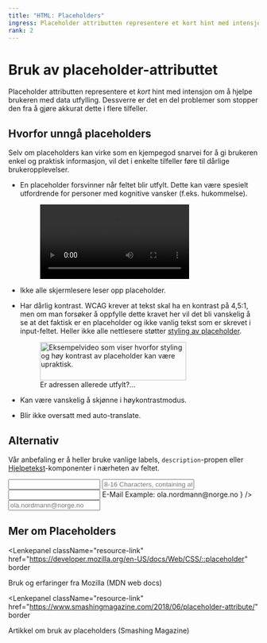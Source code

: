 ```yaml
---
title: "HTML: Placeholders"
ingress: Placeholder attributten representere et kort hint med intensjon om å hjelpe brukeren med data utfylling. Dessverre er det en del problemer som stopper den fra å gjøre akkurat dette i flere tilfeller.
rank: 2
---
```



# Bruk av placeholder-attributtet

<Ingress>
  Placeholder attributten representere et <i>kort</i> hint med intensjon om å
  hjelpe brukeren med data utfylling. Dessverre er det en del problemer som
  stopper den fra å gjøre akkurat dette i flere tilfeller.
</Ingress>

## Hvorfor unngå placeholders

Selv om placeholders kan virke som en kjempegod snarvei for å gi brukeren enkel og praktisk informasjon, vil det i enkelte tilfeller føre til dårlige brukeropplevelser.

- En placeholder forsvinner når feltet blir utfylt. Dette kan være spesielt utfordrende for personer med kognitive vansker (f.eks. hukommelse).

  <figure className="placeholders__figure">
    <video
      src={PlaceholderPassword}
      autoPlay
      loop
      preload="auto"
      alt="Eksempelvideo for hvorfor informasjon i placeholder kan være vanskelig å huske."
    />
    <figcaption className="placeholders__figcaption">
      Hvor langt måtte passordet være?...
    </figcaption>
  </figure>

- Ikke alle skjermlesere leser opp placeholder.
- Har dårlig kontrast. WCAG krever at tekst skal ha en kontrast på 4,5:1, men om man forsøker å oppfylle dette kravet her vil det bli vanskelig å se at det faktisk er en placeholder og ikke vanlig tekst som er skrevet i input-feltet. Heller ikke alle nettlesere støtter [styling av placeholder](https://caniuse.com/#feat=css-placeholder).

  <figure className="placeholders__figure">
    <img
      src={PlaceholderContrast}
      height="77px"
      width="294px"
      alt="Eksempelvideo som viser hvorfor styling og høy kontrast av placeholder kan være upraktisk."
    />
    <figcaption className="placeholders__figcaption">
      Er adressen allerede utfylt?...
    </figcaption>
  </figure>

- Kan være vanskelig å skjønne i høykontrastmodus.
- Blir ikke oversatt med auto-translate.

## Alternativ

Vår anbefaling er å heller bruke vanlige labels, `description`-propen eller [Hjelpetekst](/components/hjelpetekst)-komponenter i nærheten av feltet.

<DoDont className="placeholders__dodont">
  <Do>
    <Input
      label="Password"
      description="8-16 Characters, containing atleast 2 numbers"
      type="password"
    />
  </Do>
  <Dont>
    <Input
      label="Password"
      placeholder="8-16 Characters, containing atleast 2 numbers"
    />
  </Dont>
</DoDont>

<br />

<DoDont className="placeholders__dodont">
  <Do>
    <Input
      label={
        <div style={{ display: "flex" }}>
          E-Mail
          <Hjelpetekst style={{ marginLeft: "0.5rem" }}>
            Example: ola.nordmann@norge.no
          </Hjelpetekst>
        </div>
      }
    />
  </Do>
  <Dont>
    <Input label="E-Mail" placeholder="ola.nordmann@norge.no" />
  </Dont>
</DoDont>

## Mer om Placeholders

<Lenkepanel
  className="resource-link"
  href="https://developer.mozilla.org/en-US/docs/Web/CSS/::placeholder"
  border
>
  <Undertittel className="lenkepanel__heading">
    Bruk og erfaringer fra Mozilla (MDN web docs)
  </Undertittel>
</Lenkepanel>

<Lenkepanel
  className="resource-link"
  href="https://www.smashingmagazine.com/2018/06/placeholder-attribute/"
  border
>
  <Undertittel className="lenkepanel__heading">
    Artikkel om bruk av placeholders (Smashing Magazine)
  </Undertittel>
</Lenkepanel>
